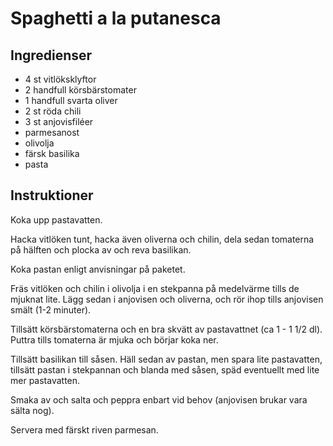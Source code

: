 # Spaghetti a la putanesca

## Ingredienser

- 4 st vitlöksklyftor
- 2 handfull körsbärstomater
- 1 handfull svarta oliver
- 2 st röda chili
- 3 st anjovisfiléer
- parmesanost
- olivolja
- färsk basilika
- pasta

## Instruktioner

Koka upp pastavatten.

Hacka vitlöken tunt, hacka även oliverna och chilin,
dela sedan tomaterna på hälften och plocka av och reva basilikan.

Koka pastan enligt anvisningar på paketet.

Fräs vitlöken och chilin i olivolja i en stekpanna på medelvärme
tills de mjuknat lite. Lägg sedan i anjovisen och oliverna, och
rör ihop tills anjovisen smält (1-2 minuter).

Tillsätt körsbärstomaterna och en bra skvätt av pastavattnet (ca 1 - 1 1/2 dl).
Puttra tills tomaterna är mjuka och börjar koka ner.

Tillsätt basilikan till såsen. Häll sedan av pastan, men spara lite pastavatten,
tillsätt pastan i stekpannan och blanda med såsen, späd eventuellt med lite mer
pastavatten.

Smaka av och salta och peppra enbart vid behov (anjovisen brukar vara sälta nog).

Servera med färskt riven parmesan.
